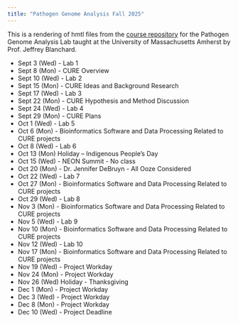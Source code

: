```yaml
---
title: "Pathogen Genome Analysis Fall 2025"
---
```


This is a rendering of hmtl files from the [course repository](https://github.com/jeffreyblanchard/PathoGen2025) for the Pathogen Genome Analysis Lab taught at the University of Massachusetts Amherst by Prof. Jeffrey Blanchard.

* Sept 3 (Wed) - Lab 1
* Sept 8 (Mon) - CURE Overview
* Sept 10 (Wed) - Lab 2
* Sept 15 (Mon) - CURE Ideas and Background Research
* Sept 17 (Wed) - Lab 3
* Sept 22 (Mon) - CURE Hypothesis and Method Discussion
* Sept 24 (Wed) - Lab 4
* Sept 29 (Mon) - CURE Plans
* Oct 1 (Wed) - Lab 5
* Oct 6 (Mon) - Bioinformatics Software and Data Processing Related to CURE projects
* Oct 8 (Wed) - Lab 6
* Oct 13 (Mon) Holiday – Indigenous People’s Day
* Oct 15 (Wed) - NEON Summit - No class
* Oct 20 (Mon) - Dr. Jennifer DeBruyn - All Ooze Considered
* Oct 22 (Wed) - Lab 7
* Oct 27 (Mon) - Bioinformatics Software and Data Processing Related to CURE projects
* Oct 29 (Wed) - Lab 8
* Nov 3 (Mon) - Bioinformatics Software and Data Processing Related to CURE projects
* Nov 5 (Wed) - Lab 9
* Nov 10 (Mon) - Bioinformatics Software and Data Processing Related to CURE projects
* Nov 12 (Wed) - Lab 10
* Nov 17 (Mon) - Bioinformatics Software and Data Processing Related to CURE projects
* Nov 19 (Wed) - Project Workday
* Nov 24 (Mon) - Project Workday
* Nov 26 (Wed) Holiday - Thanksgiving
* Dec 1 (Mon) - Project Workday
* Dec 3 (Wed) - Project Workday
* Dec 8 (Mon) - Project Workday
* Dec 10 (Wed) - Project Deadline